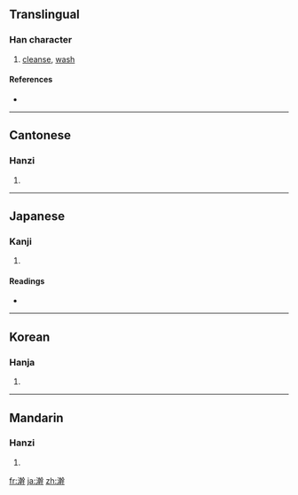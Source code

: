 ==Translingual==

===Han character===
{{Han char|rn=85|rad=水|as=13|sn=16|four=3814<sub>1</sub>|canj=水十十十 (EJJJ)}}

# [[cleanse]], [[wash]]

====References====
* {{Han ref|kx=0652.430|dkj=18382|dj=1062.310|hdz=31753.020|uh=6FA3|ud=28579|bh=E9EB|bd=59883}}

----

==Cantonese==

===Hanzi===
{{yue-hanzi|jyut=|y=wun2, wun5}}

# {{defn|Cantonese|sort=水13}}

----

==Japanese==

===Kanji===
{{ja-kanji|grade=|rs=水13}}

# {{defn|Japanese|sort=水13}}

====Readings====
* {{ja-readings|on=[[かん]] (kan)|kun=[[あらう]] (arau)}}

----

==Korean==

===Hanja===
{{ko-hanja|hangeul=한|eumhun=|rv=han|mr=han|y=han}}

# {{defn|Korean|sort=水13}}

----

==Mandarin==

===Hanzi===
{{cmn-hanzi|pin=[[wǎn]] ([[wan3]]), [[huàn]] ([[huan4]])|wg=wan<sup>3</sup>}}

# {{defn|Mandarin|sort=水13}}

[[fr:澣]]
[[ja:澣]]
[[zh:澣]]